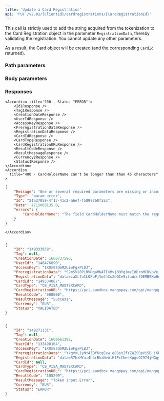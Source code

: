 ```yaml
---
title: 'Update a Card Registration'  
api: 'PUT /v2.01/{ClientId}/cardregistrations/{CardRegistrationId}'  
---
```




This call is strictly used to add the string acquired from the tokenization to the Card Registration object in the parameter `RegistrationData`, thereby validating the registration. You cannot update any other parameters.  

As a result, the Card object will be created (and the corresponding `CardId` returned).  

### Path parameters  

<CardRegistrationId />  

### Body parameters  

<RegistrationData />

<CardHolderName />

### Responses  

<AccordionGroup>
    <Accordion title='200 - Status "VALIDATED"'>  
        <Id1Response />  
        <Tag1Response />  
        <CreationDateResponse />  
        <UserIdResponse />  
        <AccessKeyResponse />  
        <PreregistrationDataResponse />  
        <RegistrationDataResponse />  
        <CardIdResponse />  
        <CardType1Response />  
        <CardRegistrationURLResponse />  
        <ResultCodeResponse />  
        <ResultMessageResponse />  
        <Currency2Response />  
        <Status1Response />
    </Accordion>

    <Accordion title='200 - Status "ERROR"'>  
        <Id1Response />  
        <Tag1Response />  
        <CreationDateResponse />  
        <UserIdResponse />  
        <AccessKeyResponse />  
        <PreregistrationDataResponse />  
        <RegistrationDataResponse />  
        <CardIdResponse />  
        <CardTypeResponse />  
        <CardRegistrationURLResponse />  
        <ResultCodeResponse />  
        <ResultMessageResponse />  
        <Currency2Response />  
        <Status1Response />
    </Accordion>
    <Accordion
      title="400 - CardHolderName can't be longer than than 45 characters"
    >
````json
{
    "Message": "One or several required parameters are missing or incorrect. An incorrect resource ID also raises this kind of error.",
    "Type": "param_error",
    "Id": "21a37059-4f13-41c2-a6ef-fb8977b0f553",
    "Date": 1715088135.0,
    "errors": {
        "CardHolderName": "The field CardHolderName must match the regular expression '^.{0,45}$'."
    }
}
````

    </Accordion>
</AccordionGroup>  

<ResponseExample>  

```json 200 - Status "VALIDATED"  

{
    "Id": "149333938",
    "Tag": null,
    "CreationDate": 1660737596,
    "UserId": "146476890",
    "AccessKey": "1X0m87dmM2LiwFgxPLBJ",
    "PreregistrationData": "S2mSVl8PLRVHgaMNATInMvj89Yq1mzIdDroMCDVpVe-N9s6Jm9QuXkzNk96K5-2o2ddFLVXdicolcUIkv_kKEA",
    "RegistrationData": "data=zaXL7u1LOFpPjYw4hCsZeOIe9iluWcnfOEMB9KwHmn1ObTIh_ICCIiYsaNfm8D8bnN1aM1h9ItsXjO_wR1mQydOmh-vDtkQob6nZTfk7FnIRxnHaHISav5XNqKU6GZ15KveYnfvMjBj-cRtzFqRcCA",
    "CardId": "149334067",
    "CardType": "CB_VISA_MASTERCARD",
    "CardRegistrationURL": "https://pci.sandbox.mangopay.com/api/mangopay/vault/tokenize/eyJjbGllbnQiOiJjbGllbnRJZCIsInRva2VuIjoidW5xaXVlVG9rZW4ifQ==",
    "ResultCode": "000000",
    "ResultMessage": "Success",
    "Currency": "EUR",
    "Status": "VALIDATED"
}  
 ```  

```json 200 - Status "ERROR"   

{
    "Id": "149271131",
    "Tag": null,
    "CreationDate": 1660661392,
    "UserId": "133498164",
    "AccessKey": "1X0m87dmM2LiwFgxPLBJ",
    "PreregistrationData": "YkgVxL1yNY4ZOfKtqEew_e0SsxIfYZWISRpVi5B_jKboe08cd0V_NE-iZ891ehPx2ddFLVXdicolcUIkv_kKEA",
    "RegistrationData": "data=R7hxMYui4h4rBkaNwbiH1PcCheeXpguO2974jNGgynAVfsmychzXX2Wj-MoseJpnl8C1taMnTBqWmjbSWmgMQNE2bMetrwzREAFpp6SMaYi3vFHtOVUf5ZCUjtEbhayaNx0xgKTVnyDj15oG8jR88g",
    "CardId": null,
    "CardType": "CB_VISA_MASTERCARD",
    "CardRegistrationURL": "https://pci.sandbox.mangopay.com/api/mangopay/vault/tokenize/eyJjbGllbnQiOiJjbGllbnRJZCIsInRva2VuIjoidW5xaXVlVG9rZW4ifQ==",
    "ResultCode": "105299",
    "ResultMessage": "Token input Error",
    "Currency": "EUR",
    "Status": "ERROR"
}  
 ```  

</ResponseExample>  

<RequestExample>  
    <RestUpdateCardRegistration />
    <PhpUpdateCardRegistration />
    <NodeUpdateCardRegistration />
    <RubyUpdateCardRegistration />
    <JavaUpdateCardRegistration />
    <PythonUpdateCardRegistration />
    <NetUpdateCardRegistration />
</RequestExample>
